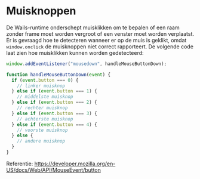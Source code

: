 # Muisknoppen

De Wails-runtime onderschept muisklikken om te bepalen of een raam zonder frame moet worden vergroot of een venster moet worden verplaatst.
Er is gevraagd hoe te detecteren wanneer er op de muis is geklikt, omdat `window.onclick` de muisknoppen niet correct rapporteert.
De volgende code laat zien hoe muisklikken kunnen worden gedetecteerd:

```javascript
window.addEventListener("mousedown", handleMouseButtonDown);

function handleMouseButtonDown(event) {
  if (event.button === 0) {
    // linker muisknop
  } else if (event.button === 1) {
    // middelste muisknop
  } else if (event.button === 2) {
    // rechter muisknop
  } else if (event.button === 3) {
    // achterste muisknop
  } else if (event.button === 4) {
    // voorste muisknop
  } else {
    // andere muisknop
  }
}
```

Referentie: https://developer.mozilla.org/en-US/docs/Web/API/MouseEvent/button